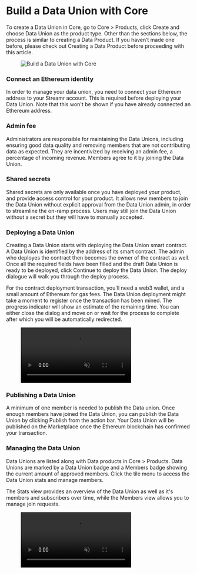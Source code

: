 


# Build a Data Union with Core

To create a Data Union in Core, go to Core > Products, click <span className={docsStyles.streamrHighlight}>Create</span> and choose Data Union as the product type. Other than the sections below, the process is similar to creating a Data Product. If you haven’t made one before, please check out <Link to={docsLinks.products}>Creating a Data Product</Link> before proceeding with this article.

<figure>
    <picture>
        <img
            src={Build}
            srcSet={`${Build2x} 2x`}
            alt="Build a Data Union with Core"
        />
    </picture>
</figure>

### Connect an Ethereum identity

In order to manage your data union, you need to connect your Ethereum address to your Streamr account. This is required before deploying your Data Union. Note that this won't be shown if you have already connected an Ethereum address.

### Admin fee

Administrators are responsible for maintaining the Data Unions, including ensuring good data quality and removing members that are not contributing data as expected. They are incentivized by receiving an admin fee, a percentage of incoming revenue. Members agree to it by joining the Data Union.

### Shared secrets

Shared secrets are only available once you have deployed your product, and provide access control for your product. It allows new members to join the Data Union without explicit approval from the Data Union admin, in order to streamline the on-ramp process. Users may still join the Data Union without a secret but they will have to manually accepted.

### Deploying a Data Union

Creating a Data Union starts with deploying the Data Union smart contract. A Data Union is identified by the address of its smart contract. The admin who deployes the contract then becomes the owner of the contract as well. Once all the required fields have been filled and the draft Data Union is ready to be deployed, click Continue to deploy the Data Union. The deploy dialogue will walk you through the deploy process.

For the contract deployment transaction, you'll need a web3 wallet, and a small amount of Ethereum for gas fees. The Data Union deployment might take a moment to register once the transaction has been mined. The progress indicator will show an estimate of the remaining time. You can either close the dialog and move on or wait for the process to complete after which you will be automatically redirected.

<figure>
    <video muted loop autoPlay>
        <source src={Deploy} type="video/mp4" />
    </video>
</figure>

### Publishing a Data Union

A minimum of one member is needed to publish the Data union. Once enough members have joined the Data Union, you can publish the Data Union by clicking Publish from the action bar. Your Data Union will be published on the Marketplace once the Ethereum blockchain has confirmed your transaction.

### Managing the Data Union

Data Unions are listed along with Data products in Core > Products. Data Unions are marked by a Data Union badge and a Members badge showing the current amount of approved members. Click the tile menu to access the Data Union stats and manage members.

The Stats view provides an overview of the Data Union as well as it's members and subscribers over time, while the Members view allows you to manage join requests.

<figure>
    <video muted loop autoPlay>
        <source src={Managing} type="video/mp4" />
    </video>
</figure>

